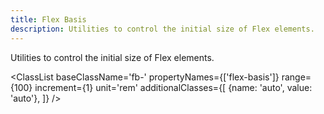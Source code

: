 ```yaml
---
title: Flex Basis
description: Utilities to control the initial size of Flex elements.
---
```



Utilities to control the initial size of Flex elements.

<ClassList 
  baseClassName='fb-' 
  propertyNames={['flex-basis']}
  range={100} 
  increment={1} 
  unit='rem' 
  additionalClasses={[
    {name: 'auto', value: 'auto'},
  ]} 
/>